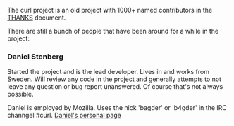 The curl project is an old project with 1000+ named contributors in the [http://curl.haxx.se/docs/thanks.html THANKS] document.

There are still a bunch of people that have been around for a while in the project:

=== Daniel Stenberg ===
Started the project and is the lead developer. Lives in and works from Sweden. Will review any code in the project and generally attempts to not leave any question or bug report unanswered. Of course that's not always possible.

Daniel is employed by Mozilla. Uses the nick 'bagder' or 'b4gder' in the IRC channgel #curl. [http://daniel.haxx.se Daniel's personal page]
